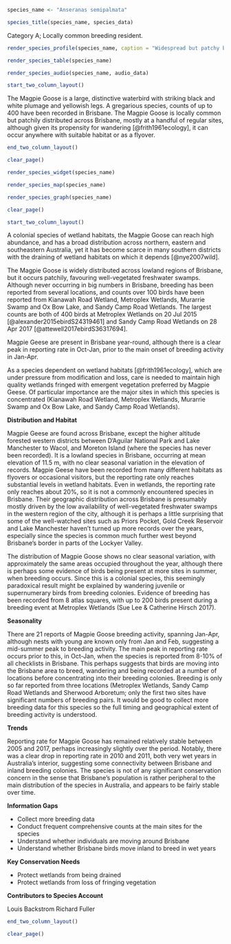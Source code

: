```r
species_name <- "Anseranas semipalmata"
```

```r
species_title(species_name, species_data)
```

Category A; Locally common breeding resident.

```r
render_species_profile(species_name, caption = "Widespread but patchy breeding resident and perhaps partial immigrant in freshwater swamps. More records in summer, but occurrence fluctuates and not known if regular migratory movement occurs. Not of conservation concern, but dependent on wetlands, which are vulnerable to habitat change. Photo by Richard Fuller, Dowse Lagoon, 2 Jan 2018.")
```

```r
render_species_table(species_name)
```

```r
render_species_audio(species_name, audio_data)
```

```r
start_two_column_layout()
```

The Magpie Goose is a large, distinctive waterbird with striking black and white plumage and yellowish legs. A gregarious species, counts of up to 400 have been recorded in Brisbane. The Magpie Goose is locally common but patchily distributed across Brisbane, mostly at a handful of regular sites, although given its propensity for wandering [@frith1961ecology], it can occur anywhere with suitable habitat or as a flyover.

```r
end_two_column_layout()
```

```r
clear_page()
```

```r
render_species_widget(species_name)
```

```r
render_species_map(species_name)
```

```r
render_species_graph(species_name)
```

```r
clear_page()
```

```r
start_two_column_layout()
```
A colonial species of wetland habitats, the Magpie Goose can reach high abundance, and has a broad distribution across northern, eastern and southeastern Australia, yet it has become scarce in many southern districts with the draining of wetland habitats on which it depends [@nye2007wild].

The Magpie Goose is widely distributed across lowland regions of Brisbane, but it occurs patchily, favouring well-vegetated freshwater swamps. Although never occurring in big numbers in Brisbane, breeding has been reported from several locations, and counts over 100 birds have been reported from Kianawah Road Wetland, Metroplex Wetlands, Murarrie Swamp and Ox Bow Lake, and Sandy Camp Road Wetlands. The largest counts are both of 400 birds at Metroplex Wetlands on 20 Jul 2015 [@alexander2015ebirdS24319461] and Sandy Camp Road Wetlands on 28 Apr 2017 [@attewell2017ebirdS36317694].

Magpie Geese are present in Brisbane year-round, although there is a clear peak in reporting rate in Oct-Jan, prior to the main onset of breeding activity in Jan-Apr.

As a species dependent on wetland habitats [@frith1961ecology], which are under pressure from modification and loss, care is needed to maintain high quality wetlands fringed with emergent vegetation preferred by Magpie Geese. Of particular importance are the major sites in which this species is concentrated (Kianawah Road Wetland, Metroplex Wetlands, Murarrie Swamp and Ox Bow Lake, and Sandy Camp Road Wetlands).

**Distribution and Habitat**

Magpie Geese are found across Brisbane, except the higher altitude forested western districts between D’Aguilar National Park and Lake Manchester to Wacol, and Moreton Island (where the species has never been recorded). It is a lowland species in Brisbane, occurring at mean elevation of 11.5 m, with no clear seasonal variation in the elevation of records. Magpie Geese have been recorded from many different habitats as flyovers or occasional visitors, but the reporting rate only reaches substantial levels in wetland habitats. Even in wetlands, the reporting rate only reaches about 20%, so it is not a commonly encountered species in Brisbane. Their geographic distribution across Brisbane is presumably mostly driven by the low availability of well-vegetated freshwater swamps in the western region of the city, although it is perhaps a little surprising that some of the well-watched sites such as Priors Pocket, Gold Creek Reservoir and Lake Manchester haven’t turned up more records over the years, especially since the species is common much further west beyond Brisbane’s border in parts of the Lockyer Valley.

The distribution of Magpie Goose shows no clear seasonal variation, with approximately the same areas occupied throughout the year, although there is perhaps some evidence of birds being present at more sites in summer, when breeding occurs. Since this is a colonial species, this seemingly paradoxical result might be explained by wandering juvenile or supernumerary birds from breeding colonies. Evidence of breeding has been recorded from 8 atlas squares, with up to 200 birds present during a breeding event at Metroplex Wetlands (Sue Lee & Catherine Hirsch 2017).

**Seasonality**

There are 21 reports of Magpie Goose breeding activity, spanning Jan-Apr, although nests with young are known only from Jan and Feb, suggesting a mid-summer peak to breeding activity. The main peak in reporting rate occurs prior to this, in Oct-Jan, when the species is reported from 8-10% of all checklists in Brisbane. This perhaps suggests that birds are moving into the Brisbane area to breed, wandering and being recorded at a number of locations before concentrating into their breeding colonies. Breeding is only so far reported from three locations (Metroplex Wetlands, Sandy Camp Road Wetlands and Sherwood Arboretum; only the first two sites have significant numbers of breeding pairs. It would be good to collect more breeding data for this species so the full timing and geographical extent of breeding activity is understood.

**Trends**

Reporting rate for Magpie Goose has remained relatively stable between 2005 and 2017, perhaps increasingly slightly over the period. Notably, there was a clear drop in reporting rate in 2010 and 2011, both very wet years in Australia’s interior, suggesting some connectivity between Brisbane and inland breeding colonies. The species is not of any significant conservation concern in the sense that Brisbane’s population is rather peripheral to the main distribution of the species in Australia, and appears to be fairly stable over time.

**Information Gaps**

- Collect more breeding data
- Conduct frequent comprehensive counts at the main sites for the species
- Understand whether individuals are moving around Brisbane
- Understand whether Brisbane birds move inland to breed in wet years

**Key Conservation Needs**

- Protect wetlands from being drained
- Protect wetlands from loss of fringing vegetation

**Contributors to Species Account**

Louis Backstrom
Richard Fuller

```r
end_two_column_layout()
```

```r
clear_page()
```
